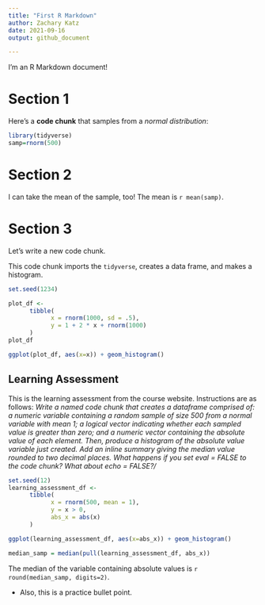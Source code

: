 ```yaml
---
title: "First R Markdown"
author: Zachary Katz
date: 2021-09-16
output: github_document

---
```


I'm an R Markdown document! 

# Section 1

Here's a **code chunk** that samples from 
a _normal distribution_:

```r
library(tidyverse)
samp=rnorm(500)
```

# Section 2

I can take the mean of the sample, too!
The mean is `r mean(samp)`.

# Section 3

Let's write a new code chunk.

This code chunk imports the `tidyverse`, creates a data frame, and makes a histogram.

```r
set.seed(1234)

plot_df <- 
      tibble(
            x = rnorm(1000, sd = .5),
            y = 1 + 2 * x + rnorm(1000)
      )
plot_df

ggplot(plot_df, aes(x=x)) + geom_histogram()
```

## Learning Assessment

This is the learning assessment from the course website. Instructions are as follows:
_Write a named code chunk that creates a dataframe comprised of: a numeric variable containing a random sample of size 500 from a normal variable with mean 1; a logical vector indicating whether each sampled value is greater than zero; and a numeric vector containing the absolute value of each element. Then, produce a histogram of the absolute value variable just created. Add an inline summary giving the median value rounded to two decimal places. What happens if you set eval = FALSE to the code chunk? What about echo = FALSE?/_

```r
set.seed(12)
learning_assessment_df <- 
      tibble(
            x = rnorm(500, mean = 1),
            y = x > 0,
            abs_x = abs(x)
      )

ggplot(learning_assessment_df, aes(x=abs_x)) + geom_histogram()

median_samp = median(pull(learning_assessment_df, abs_x))
```
The median of the variable containing absolute values is  `r round(median_samp, digits=2)`.

* Also, this is a practice bullet point.
